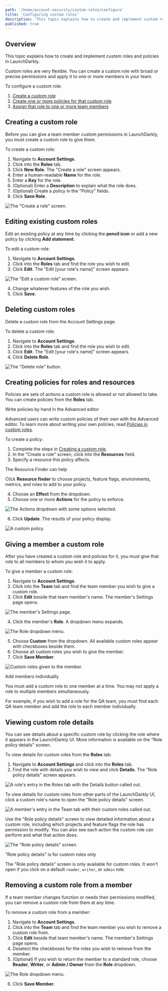 ```yaml
---
path: '/home/account-security/custom-roles/configure'
title: 'Configuring custom roles'
description: 'This topic explains how to create and implement custom roles in LaunchDarkly. Create a custom role and apply it to one or more members in your team.'
published: true
---
```


## Overview

This topic explains how to create and implement custom roles and policies in LaunchDarkly.

Custom roles are very flexible. You can create a custom role with broad or precise permissions and apply it to one or more members in your team.

To configure a custom role:

1. [Create a custom role](#creating-a-custom-role)
2. [Create one or more policies for that custom role](#creating-policies-for-roles-and-resources)
3. [Assign that role to one or more team members](#giving-a-member-a-custom-role)

## Creating a custom role

Before you can give a team member custom permissions in LaunchDarkly, you must create a custom role to give them.

To create a custom role:

1. Navigate to **Account Settings**.
2. Click into the **Roles** tab.
3. Click **New Role**. The "Create a role" screen appears.
4. Enter a human-readable **Name** for the role.
5. Enter a **Key** for the role.
6. (Optional) Enter a **Description** to explain what the role does.
7. (Optional) Create a policy in the "Policy" fields.
8. Click **Save Role**.

![The "Create a role" screen.](../../../../images/settings-roles-create.png) 


## Editing existing custom roles

Edit an existing policy at any time by clicking the **pencil icon** or add a new policy by clicking **Add statement**.

To edit a custom role:

1. Navigate to **Account Settings**.
2. Click into the **Roles** tab and find the role you wish to edit.
3. Click **Edit**. The "Edit [your role's name]" screen appears.

![The "Edit a custom role" screen.](../../../../images/settings-roles-edit.png)

4. Change whatever features of the role you wish.
5. Click **Save.**

## Deleting custom roles

Delete a custom role from the Account Settings page.

To delete a custom role:

1. Navigate to **Account Settings**.
2. Click into the **Roles** tab and find the role you wish to edit.
3. Click **Edit**. The "Edit [your role's name]" screen appears.
4. Click **Delete Role**.

![The "Delete role" button.](../../../../images/settings-roles-delete.png)

## Creating policies for roles and resources

Policies are sets of actions a custom role is allowed or not allowed to take. You can create policies from the **Roles** tab.

<Callout intent="info">
  <CalloutTitle>Write policies by hand in the Advanced editor</CalloutTitle>
  <CalloutDescription>

Advanced users can write custom policies of their own with the Advanced editor. To learn more about writing your own
policies, read [Policies in custom roles](/home/account-security/custom-roles/policies).

  </CalloutDescription>
</Callout> 

To create a policy:

1. Complete the steps in [Creating a custom role](#creating-a-custom-role).
2. In the "Create a role" screen, click into the **Resources** field.
3. Specify a resource this policy affects.

<Callout intent="info">
  <CalloutTitle>The Resource Finder can help</CalloutTitle>
  <CalloutDescription>

Click **Resource finder** to choose projects, feature flags, environments, metrics, and roles to add to your policy.

  </CalloutDescription>
</Callout> 

4. Choose an **Effect** from the dropdown.
5. Choose one or more **Actions** for the policy to enforce.

![The Actions dropdown with some options selected.](../../../../images/settings-roles-resources-action-menu.png) 


6. Click **Update**. The results of your policy display.

![A custom policy.](../../../../images/settings-roles-policy.png) 


## Giving a member a custom role

After you have created a custom role and policies for it, you must give that role to all members to whom you wish it to apply.

To give a member a custom role:

1. Navigate to **Account Settings**.
2. Click into the **Team** tab and find the team member you wish to give a custom role.
3. Click **Edit** beside that team member's name. The member's Settings page opens.

![The member's Settings page.](../../../../images/settings-team-member-edit.png) 


4. Click the member's **Role**. A dropdown menu expands.

![The Role dropdown menu.](../../../../images/settings-team-role-dropdown.png)

5. Choose **Custom** from the dropdown. All available custom roles appear with checkboxes beside them.
6. Choose all custom roles you wish to give the member.
7. Click **Save Member**.

![Custom roles given to the member.](../../../../images/settings-team-custom-roles-assigned.png) 


<Callout intent="alert">
  <CalloutTitle>Add members individually</CalloutTitle>
  <CalloutDescription>

You must add a custom role to one member at a time. You may not apply a role to multiple members simultaneously.

For example, if you wish to add a role for the QA team, you must find each QA team member and add the role to each member individually.

  </CalloutDescription>
</Callout> 

## Viewing custom role details

You can see details about a specific custom role by clicking the role where it appears in the LaunchDarkly UI. More information is available on the "Role policy details" screen.

To view details for custom roles from the **Roles** tab:

1. Navigate to **Account Settings** and click into the **Roles** tab.
2. Find the role with details you wish to view and click **Details**. The "Role policy details" screen appears.

![A role's entry in the Roles tab with the Details button called out.](../../../../images/settings-roles-details-callout.png) 

To view details for custom roles from other parts of the LaunchDarkly UI, click a custom role's name to open the "Role policy details" screen. 

![A member's entry in the Team tab with their custom roles called out.](../../../../images/settings-team-roles-callout.png) 

Use the "Role policy details" screen to view detailed information about a custom role, including which projects and feature flags the role has permission to modify. You can also see each action the custom role can perform and what that action does. 

![The "Role policy details" screen.](../../../../images/settings-roles-role-policy-details.png) 

<Callout intent="info">
  <CalloutTitle>"Role policy details" is for custom roles only</CalloutTitle>
  <CalloutDescription>

The "Role policy details" screen is only available for custom roles. It won't open if you click on a default
`reader`, `writer`, or `admin` role.

  </CalloutDescription>
</Callout> 

## Removing a custom role from a member

If a team member changes function or needs their permissions modified, you can remove a custom role from them at any time.

To remove a custom role from a member:

1. Navigate to **Account Settings**.
2. Click into the **Team** tab and find the team member you wish to remove a custom role from.
3. Click **Edit** beside that team member's name. The member's Settings page opens.
4. Deselect the checkboxes for the roles you wish to remove from the member.
5. (Optional) If you wish to return the member to a standard role, choose **Reader**, **Writer**, or **Admin / Owner** from the **Role** dropdown.

![The Role dropdown menu.](../../../../images/settings-team-role-dropdown.png) 


6. Click **Save Member**.
